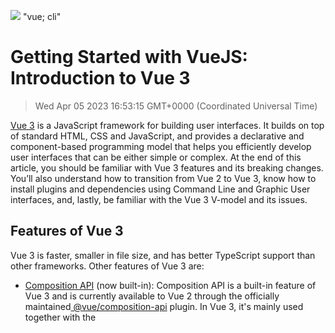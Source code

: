 ![](https://uploads-ssl.webflow.com/6143afec68f555387049efb3/63dd7d9898b76104c31f7faa_laptopinthedark_cb992d31992668f51c0eb232f1f87f4b_2000.jpeg)
"vue; cli"
# Getting Started with VueJS: Introduction to Vue 3
> Wed Apr 05 2023 16:53:15 GMT+0000 (Coordinated Universal Time)

<a href="https://vuejs.org/guide/introduction.html" target="_blank" rel="noopener noreferrer">Vue 3</a> is a JavaScript framework for building user interfaces. It builds on top of standard HTML, CSS and JavaScript, and provides a declarative and component-based programming model that helps you efficiently develop user interfaces that can be either simple or complex.
At the end of this article, you should be familiar with Vue 3 features and its breaking changes. You’ll also understand how to transition from Vue 2 to Vue 3, know how to install plugins and dependencies using Command Line and Graphic User interfaces, and, lastly, be familiar with the Vue 3 V-model and its issues.
## Features of Vue 3

Vue 3 is faster, smaller in file size, and has better TypeScript support than other frameworks. Other features of Vue 3 are:

- <a href="https://vuejs.org/api/" target="_blank" rel="noopener noreferrer">Composition API</a> (now built-in): Composition API is a built-in feature of Vue 3 and is currently available to Vue 2 through the officially maintained<a href="https://github.com/vuejs/composition-api" target="_blank" rel="noopener noreferrer"> @vue/composition-api</a> plugin. In Vue 3, it's mainly used together with the<a href="https://vuejs.org/api/sfc-script-setup.html" target="_blank" rel="noopener noreferrer"> <script setup></a> syntax in single-report additives. Here is a basic instance of a issue using Composition API:

```
<script setup>
import { ref, onMounted } from 'vue'
// reactive state
const count = ref(0)
// functions that mutate state and trigger updates
function increment() {
  count.value++
}
// lifecycle hooks
onMounted(() => {
 console.log(&#x60;The initial count is ${count.value}.&#x60;)
})
</script>
<template>
 <button @click="increment">Count is: {{ count }}</button>
</template>```<a href="https://vuejs.org/guide/extras/composition-api-faq.html" target="_blank" rel="noopener noreferrer">Composition API</a> is pre-installed in Vue 3 and is ready to use right out of the box without any further configuration.

Using the Composition API has two primary benefits:
- Improved organization
- Code sharing and reuse
If you think you don't need the composition API, you can always utilize the conventional methods used in Vue 2 as Vue 3 will still support Options API.

### Suspense
This feature renders a default or backup component while waiting for the main component to fetch the data. Async operations are sometimes used to fetch data from the server.<a href="https://vuejs.org/guide/built-ins/suspense.html" target="_blank" rel="noopener noreferrer"> Suspense</a> handles this for us rather than handing the template with v-if and then sending it back when we provide the data. When you want to build an API callback to display the content once it has fully loaded or display a loading notice while it’s processing, suspense can be useful.
You may be aware that two-way binding is done using the v-model. It’s primarily utilized with form elements. Even custom components are used with it, occasionally. One v-model might be used per component under Vue 2. You can bind as many v-models as you want to your custom components in Vue 3.

## Breaking Changes of Vue 3
There are too many ground-breaking improvements introduced by Vue 3 for one article to properly address. Go to the official<a href="https://v3-migration.vuejs.org/breaking-changes/" target="_blank" rel="noopener noreferrer"> documentation</a> for further information.

### **Fragments**
<a href="https://v3-migration.vuejs.org/new/fragments.html" target="_blank" rel="noopener noreferrer">Fragments</a>, multi-root node components supported by Vue 3, are now available. Older versions of Vue did not support this.

A feature of Vue 3 called<a href="https://vuejs.org/guide/built-ins/teleport.html" target="_blank" rel="noopener noreferrer"> Teleport</a> lets you choose where to render an HTML document with numerous DOM parents. Now, HTML may be rendered in several DOM locations without the need for additional components or a global state.
When we<a href="https://vuejs.org/guide/essentials/application.html#mounting-the-app" target="_blank" rel="noopener noreferrer"> mount</a> an application in Vue 3, the element's innerHTML is replaced by the rendered content of the application:
```
const app = Vue.createApp({
  data() {
    return {
      message: 'Hello Vue!'
    }
  },
  template: &#x60;
    <div id="rendered">{{ message }}</div>
  &#x60;
})
app.mount('#app')```
When this app is added to a page with a div with the id="app" , the following will happen:
<a href="https://v2.vuejs.org/v2/guide/filters.html" target="_blank" rel="noopener noreferrer">Vue.js</a> allows you to define filters that can be used to apply common text formatting. Filters are usable in two places: **mustache interpolations and v-bind expressions**. Filters should be appended to the end of the JavaScript expression, denoted by the “pipe” symbol.

However, filters are depreciated in<a href="https://v3-migration.vuejs.org/breaking-changes/filters.html" target="_blank" rel="noopener noreferrer"> Vue 3</a>! The same functionality can be implemented in a simple plugin, but expressions with filters are invalid since the filter's pipe interferes with the Javascript bitwise operator. Because of this, the suggested alternative is to use a method.

Let’s look at how filters work in Vue 2 and how they can be implemented in Vue 3.

In **Vue 2, **we define local filters in a component’s options:
```
filters: {
      currencyUSD(value) {
 return '$' + value
      }
    }
  }
</script&gt
```
Now, this is how it can be implemented in **Vue 3: **Instead of filters, you replace them with method calls or computed properties as seen below:

The additional plugins and frameworks you use and how well they support Vue 3 will determine how difficult it is to migrate an old Vue 2 project to Vue 3.
To make the process easier, Vue offers a migration build that enables you to convert gradually while maintaining some backwards compatibility.

They also offer simple <a href="https://v3-migration.vuejs.org/" target="_blank" rel="noopener noreferrer"> step-by-step</a> migration instructions.

### Migration** **Steps
The manual lists the processes to complete migration, which includes:
- Upgrade Vue and include the compatibility package.
- Fix the warnings that the compatibility package has revealed.
- Update your app's mounting.
- Update any Vue plugins you're using, including vuex and vue-router.
- After addressing all alerts, remove the compatibility package.

Overall, the migration is simple to complete, and many official plugins (such as vue-router, vuex, and others) offer helpful migration instructions.

## Getting Started with Vue 3
Before you start, you’ll need:
- <a href="https://nodejs.org/en/" target="_blank" rel="noopener noreferrer">Node.js 16.15.1 LTS</a> and above installed.
- Code editor: Visual Studio Code is strongly advised.
- Vue’s latest version running on your computer.
- <a href="https://cli.vuejs.org/guide/installation.html" target="_blank" rel="noopener noreferrer">Vue CLI 3.0</a> installed, or you can update the previous CLI version with the following command line:
```
npm update -g vue-cli
```
To install a fresh, new CLI:
Note:  For quick set up of your<a href="https://vuejs.org/guide/quick-start.html" target="_blank" rel="noopener noreferrer"> Vue 3 Project</a> that doesn’t require the Vue CLI:
You can use Vue 3 with or without a build phase (whose configuration is based on<a href="https://vitejs.dev/" target="_blank" rel="noopener noreferrer"> Vite</a>, a contemporary, lightweight, and incredibly quick frontend build tool), depending on your use case and preferences.

## Starting a New Project
There are two main methods for launching a new Vue project aside from the step described above:
- The command line interface technique.
- The graphical user interface technique.

### Command Line Interface Technique
You can still start new projects using the<a href="https://cli.vuejs.org/guide/creating-a-project.html" target="_blank" rel="noopener noreferrer"> Command Line Interface</a>, but the syntax has changed. To do so, simply type the following command in your terminal:
```
vue create vue-app
```
Here, the application you wish to create is called Vue-app. The prompts that follow this command will all be in the terminal.
After executing the command, you will be presented with three pre-set options:
![](https://uploads-ssl.webflow.com/6143afec68f555387049efb3/6349a9406c27c20f71b38880_image9_836740d94181c0e6bcbf2474f492444e_800.png)
You can select the Vue version, which is the second and third that come with Babel and ESLint. They will be packaged exclusively. This example has already been preset, but you can choose the "manually select features" configuration if you wish to incorporate other helpful dependencies like the Vue Router, Vuex and so forth.
By hitting Space, you may go through the list of available dependencies and pick the ones you want to enable:
![](https://uploads-ssl.webflow.com/6143afec68f555387049efb3/6349a9406c27c22ee5b38883_image4_0aecc9c4e181af7d00ab3f6bc3ef738c_800.png)
It will then ask you numerous configuration-related questions, starting with the Vue version:
![](https://uploads-ssl.webflow.com/6143afec68f555387049efb3/6349a9406c27c2f838b38882_image10_269e8040b9baffb4578ee3264a905207_800.png)
For each module you chose that can be customized, questions are listed after:
![](https://uploads-ssl.webflow.com/6143afec68f555387049efb3/6349a9406c27c281a8b3887f_image11_a31d7ab5a075b7a4b637b2d91299876c_800.png)
The CLI will then ask you whether you wish to store these choices as a preset. If you do, you can choose from this preset in addition to the two default ones the next time you create a new application:
![](https://uploads-ssl.webflow.com/6143afec68f555387049efb3/6349a9406c27c21149b38885_image3_b43f94b58618b4c0d1716dfdf2f50048_800.png)
Once the creation process is completed, you can run the app in the development server directly from the CLI by using the following command:
```
cd vue-app
npm run serve
```
Then, your browser will open up localhost:8080, where you’ll see that the app is running:
![](https://uploads-ssl.webflow.com/6143afec68f555387049efb3/6349a9406c27c2aa7fb38886_image1_83af5af094ea8c3673f64dfbdd32d3f1_800.png)
### Graphic User Interface Technique
The<a href="https://cli.vuejs.org/guide/creating-a-project.html" target="_blank" rel="noopener noreferrer"> GUI</a> tool, a web interface option of the terminal for users who would prefer a graphical interface over a command line interface, is one of the features that the Vue CLI 3.0 comes with. With the help of this tool, you can build projects, add plugins and install dependencies. You can also perform operations like serving up or creating the production version of the application.
![](143afec68f555387049efb3/6349a9406c27c23973b38889_image5_4e128af4e645e169f9696d78dc907541_800.png)
The graphical user interface technique entails using the GUI tool to quickly and easily establish a new project.
Run the GUI command shown below by opening the terminal on your computer:
```
vue ui
```
Your browser will instantly launch the GUI interface at<a href="http://localhost:8000/project/select" target="_blank" rel="noopener noreferrer"> http://localhost:8000/project/select</a>. At first, it appears like this:
![](https://uploads-ssl.webflow.com/6143afec68f555387049efb3/6349a9406c27c272c8b38881_image8_9ef5a97494fc3ef8d6057fa92a0813ff_800.png)
A file manager will open in the same interface when you click the “create” button to start a new project. You can find earlier Vue projects with a Vue symbol on them while browsing through your project files. Click the “create new project here” option on the website, then select the folder where you want your new application to be built. This will guide you through two simple registration steps.
- Details: Here, we’ll select the project name. Choose a package manager that uses either yarn or npm. You can also toggle the option to overwrite if the contents of the folder already exist. Finally, you can decide whether to create a Git repository for your project. It has the option to select the selected initial commit message.
- Presets: Presets are plugin and configuration associations. Once you've selected a feature, you can optionally save them as presets so you can reuse them in future projects without having to reconfigure everything. There are three categories of presets. The default presets include only Babel and ESLint plugins and the basic Vue configuration. Custom presets allow you to choose your own plugins, and remote presets allow you to choose presets from a remote Git repository.
After a few seconds, you’ll be notified that a new project has been created, and the project dashboard will open in your application's UI.
![](https://uploads-ssl.webflow.com/6143afec68f555387049efb3/6349a9406c27c2a56bb38887_image6_aff23a5e1a0ff63d26ed68a62172f0d8_800.png)
### Installing Plugins/Dependencies
The new CLI is plugin-based by design.<a href="https://vuejs.org/guide/reusability/plugins.html" target="_blank" rel="noopener noreferrer"> Plugins</a> are now used by the new CLI to change the configurations of our project setup at any time. Plugins are now recognized as features in Vue and even as features from third parties. They are essentially dependencies with additional abilities to modify the Webpack configuration.
The primary Vue core dependencies and the development dependencies make up Vue's dependencies. These can be set up using either the GUI or the CLI method.
GUI:
The second icon in the sidebar of the project dashboard is for plugins. The plugins you installed during the registration process at the beginning of this article—ESLing, Babel, and the CLI service (the service on which the plugins run) —will appear when you click on it.
![](https://uploads-ssl.webflow.com/6143afec68f555387049efb3/6349a9406c27c2ee69b38884_image2_28a290f4d8f13a0f2bb1b60789517854_800.png)
It's simple to add a new plugin; simply click the “add plugin” button, and a list of plugins will appear. You can also use the search field to enter a search word, and the service will return a list of plugins that are currently accessible. When you select a plugin, such as Vuetify, an install button will appear; clicking it will add the plugin to your project and automatically alter its Webpack configuration.
**Note**: <a href="https://vuetifyjs.com/en/" target="_blank" rel="noopener noreferrer"> The current version of Vuetify</a> is not compatible with Vue 3, and according to<a href="https://vuetifyjs.com/en/introduction/roadmap/#in-development" target="_blank" rel="noopener noreferrer"> the Vuetify Docs</a>, Vuetify intends to release a more harmonious version for Vue 3 in the near future (It’s best to wait for it). On that note, there’s a<a href="https://next.vuetifyjs.com/en/getting-started/installation/" target="_blank" rel="noopener noreferrer"> Vuetify 3 beta</a> version for testing purposes (not production), which will be used to illustrate how to install the Vuetify plugin with CLI.
CLI:
To install the Vuetify plugin via the CLI, browse to the project directory and issue the add command as follows:
```
vue add vuetify
```
Once prompted, choose Vuetify 3 Preview:
```
? Choose a preset:
  Configure (advanced)
  Default (recommended)
  Vite Preview (Vuetify 3 + Vite)
  Prototype (rapid development)
❯ Vuetify 3 Preview (Vuetify 3)```
This alters all of the files that the Vuetify plugin will touch after being installed into your Vue applications. Some plugins have additional prompts that guide you through installing them.
GUI:
The third symbol in the sidebar of the project dashboard represents dependencies. The Vue and core requirements are in the main part. The dev dependencies include the template compiler, ESLint dev dependencies, and many other things.
![](https://uploads-ssl.webflow.com/6143afec68f555387049efb3/6349a9406c27c2487cb38888_image7_05c6b01fc858e78a8b6162c84d5c1271_800.png)
To enable the use of bootstrap classes in your project, you must first install the bootstrap dependency. To do this, click the “Install Dependency” button, then type "bootstrap" into the search bar, and then click “Install.” After a brief delay, you’ll be informed of the new installation.
CLI:
You must enter the project directory and execute the “install” command as follows to install the bootstrap dependency directly using the CLI:
Create a new file called helloworld.vue in a folder of your choice. Copy the following code into the file and then save it:
```
// helloword.vue file
<template>
 <div class="hello">
 <h1>{{ msg }}</h1>
 <h3>Installed CLI Plugins</h3>
 <h3>Essential Links</h3>
 <h3>Ecosystem</h3>
 </div>
</template>
<script>
    name: 'HelloWorld',
    props: {
      msg: String
    }
  }
</script&gt
```
With this command, you can run it on the dev server:
```
vue serve helloWorld.vue
```
This launches a Vue single component on your localhost in the same way that a whole project would.
## Vue 3 V-Model
To give developers additional control and flexibility when creating custom components that allow two-way data binding, the v-model directive has been updated in Vue 3.
Custom inputs that work with<a href="https://v3-migration.vuejs.org/breaking-changes/v-model.html" target="_blank" rel="noopener noreferrer"> v-model</a> can also be made using custom events.
Keep in mind that
```
<input v-model="name" /&gt
```
has the same effect as
```
<input
  :value="name"
  @input="name = $event.target.value"
/&gt
```
On a component, the v-model instead accomplishes the following:
```
<CustomInput
 :modelValue="name"
 @update:modelValue="newValue => name = newValue"
/&gt
```
However, for this to function properly, the input inside the component must:
- Bind the ```modelValue``` prop to the value attribute.
- Emit an ```update:modelValue``` on input with the fresh value.
This is how it works:
```
<!-- CustomInput.vue -->
<script>
  props: ['modelValue'],
  emits: ['update:modelValue']
}
</script>
<template>
 <input
    :value="modelValue"
    @input="$emit('update:modelValue', $event.target.value)"
  />
</template&gt
```
Now, this component should operate flawlessly with the v-model:
```
<CustomInput v-model="name" /&gt
```
The<a href="https://vuejs.org/guide/components/events.html#usage-with-v-model" target="_blank" rel="noopener noreferrer"> Component Events</a> section contains more information about unique v-model modifiers.
## Problems with Vue 3
Although we made every effort to have the migration build behave as closely as possible to Vue 2, there are some<a href="https://v3-migration.vuejs.org/migration-build.html#known-limitations" target="_blank" rel="noopener noreferrer"> restrictions</a> that can preclude your app from being eligible for upgrading:
- **Support for Internet Explorer 11:** Vue 3 has formally abandoned its plan to support IE11. You must continue using Vue 2 if you still need to support Internet Explorer 11.
- **Server-side rendering:** Although a bespoke SSR system can be migrated, it is considerably more difficult to do so. The migration build can be utilized for SSR. In general, ```@vue/server-renderer``` should be used in place of ```vue-server-renderer```. Vite should be used with Vue 3 SSR instead of the bundle renderer that Vue 3 used to offer. Waiting for Nuxt 3 is generally preferable if you are using Nuxt.js.
- **Dependencies that rely on undocumented or internal APIs of Vue 2**: The use of private attributes on VNodes is the most typical scenario. It is advisable to wait for the Vue 3 compatible versions of component libraries like<a href="https://vuetifyjs.com/en/"> Vuetify</a>,<a href="https://quasar.dev/"> Quasar</a> or<a href="https://element.eleme.io/#/en-US"> ElementUI</a> if your project depends on them.
## When to Use
- If you need better TypeScript support, Vue 3 is far better than the previous version!
- If performance problems persist despite optimizations. Vue 3 performs better than Vue 2 since Vue 3 was created from scratch.
- If your dependencies allow it, use Vue 3.
## Conclusion
The framework in Vue 3 was completely redesigned. It has some ground-breaking features for creating large-scale corporate software, along with improved TypeScript support, better tree-shaking, lower size and increased speed.
In the migration process, it had previously been easy to switch from node-sass, which has been depreciated to sass, as we mentioned. Since sass-loader v10 requires Webpack 5, which is a migration for another day, we were unable to get past that version.
